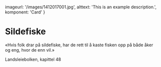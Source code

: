 
  imageurl: '/images/1412017001.jpg',
  alttext: 'This is an example description.',
  komponent: 'Card'
}
 

# Sildefiske

«Hvis folk drar på sildefiske, har de rett til å kaste fisken opp på både åker og eng, hvor de enn vil.»

Landsleiebolken, kapittel 48

